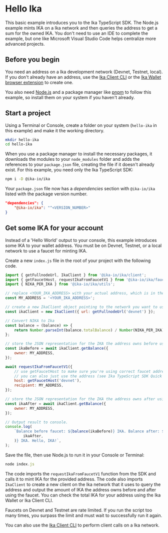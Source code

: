 # Hello Ika


This basic example introduces you to the Ika TypeScript SDK. The Node.js example mints IKA on a Ika
network and then queries the address to get a sum for the owned IKA. You don't need to use an IDE to
complete the example, but one like Microsoft Visual Studio Code helps centralize more advanced
projects.

## Before you begin

You need an address on a Ika development network (Devnet, Testnet, local). If you don't already have
an address, use the [Ika Client CLI](https://docs.ika.io/references/cli/client) or the
[Ika Wallet browser extension](https://docs.mystenlabs.com) to create one.

You also need [Node.js](https://nodejs.org/en/download/current) and a package manager like
[pnpm](https://pnpm.io/installation) to follow this example, so install them on your system if you
haven't already.

## Start a project

Using a Terminal or Console, create a folder on your system (`hello-ika` in this example) and make
it the working directory.

```sh
mkdir hello-ika
cd hello-ika
```

When you use a package manager to install the necessary packages, it downloads the modules to your
`node_modules` folder and adds the references to your `package.json` file, creating the file if it
doesn't already exist. For this example, you need only the Ika TypeScript SDK:

```sh npm2yarn
npm i -D @ika-io/ika
```

Your `package.json` file now has a _dependencies_ section with `@ika-io/ika` listed with the package
version number.

```json
"dependencies": {
    "@ika-io/ika": "^<VERSION_NUMBER>"
}
```

## Get some IKA for your account

Instead of a 'Hello World' output to your console, this example introduces some IKA to your wallet
address. You must be on Devnet, Testnet, or a local network to use a faucet for minting IKA.

Create a new `index.js` file in the root of your project with the following code.

```js
import { getFullnodeUrl, IkaClient } from '@ika-io/ika/client';
import { getFaucetHost, requestIkaFromFaucetV1 } from '@ika-io/ika/faucet';
import { NIKA_PER_IKA } from '@ika-io/ika/utils';

// replace <YOUR_IKA_ADDRESS> with your actual address, which is in the form 0x123...
const MY_ADDRESS = '<YOUR_IKA_ADDRESS>';

// create a new IkaClient object pointing to the network you want to use
const ikaClient = new IkaClient({ url: getFullnodeUrl('devnet') });

// Convert NIKA to Ika
const balance = (balance) => {
	return Number.parseInt(balance.totalBalance) / Number(NIKA_PER_IKA);
};

// store the JSON representation for the IKA the address owns before using faucet
const ikaBefore = await ikaClient.getBalance({
	owner: MY_ADDRESS,
});

await requestIkaFromFaucetV1({
	// use getFaucetHost to make sure you're using correct faucet address
	// you can also just use the address (see Ika TypeScript SDK Quick Start for values)
	host: getFaucetHost('devnet'),
	recipient: MY_ADDRESS,
});

// store the JSON representation for the IKA the address owns after using faucet
const ikaAfter = await ikaClient.getBalance({
	owner: MY_ADDRESS,
});

// Output result to console.
console.log(
	`Balance before faucet: ${balance(ikaBefore)} IKA. Balance after: ${balance(
		ikaAfter,
	)} IKA. Hello, IKA!`,
);
```

Save the file, then use Node.js to run it in your Console or Terminal:

```javascript
node index.js
```

The code imports the `requestIkaFromFaucetV1` function from the SDK and calls it to mint IKA for the
provided address. The code also imports `IkaClient` to create a new client on the Ika network that
it uses to query the address and output the amount of IKA the address owns before and after using
the faucet. You can check the total IKA for your address using the Ika Wallet or Ika Client CLI.

<Callout type="info">
	Faucets on Devnet and Testnet are rate limited. If you run the script too many times, you surpass
	the limit and must wait to successfully run it again.
</Callout>

You can also use the [Ika Client CLI](https://docs.ika.io/references/cli/client) to perform client
calls on a Ika network.
